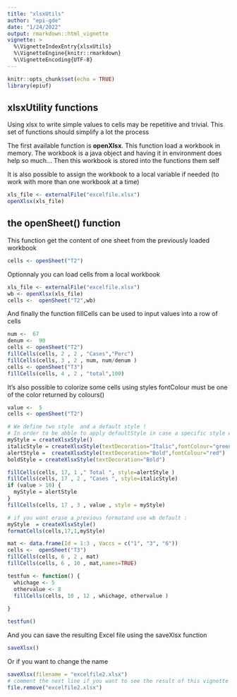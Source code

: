 ```yaml
---
title: "xlsxUtils"
author: "epi-gde"
date: "1/24/2022"
output: rmarkdown::html_vignette
vignette: >
  %\VignetteIndexEntry{xlsxUtils}
  %\VignetteEngine{knitr::rmarkdown}
  %\VignetteEncoding{UTF-8}
---
```



```r
knitr::opts_chunk$set(echo = TRUE)
library(epiuf)

```

## xlsxUtility functions

Using xlsx to write simple values to cells may be repetitive and trivial. This set of functions should simplify a lot the process

The first available function is **openXlsx**. This function load a workbook in memory. The workbook is a java object and having it in environment does help so much... Then this workbook is stored into the functions them self

It is also possible to assign the workbook to a local variable if needed (to work with more than one workbook at a time)

```r
xls_file <- externalFile("excelfile.xlsx")
openXlsx(xls_file)

```

## the openSheet() function

This function get the content of one sheet from the previously loaded workbook

```r

cells <- openSheet("T2")
```

Optionnaly you can load cells from a local workbook

```r
xls_file <- externalFile("excelfile.xlsx")
wb <- openXlsx(xls_file)
cells <-  openSheet("T2",wb)

```

And finally the function fillCells can be used to input values into a row of cells

```r
num <-  67
denum <-  90 
cells <- openSheet("T2")
fillCells(cells, 2 , 2 , "Cases","Perc")
fillCells(cells, 3 , 2 , num, num/denum )
cells <- openSheet("T3")
fillCells(cells, 4 , 2 , "total",100)


```

It's also possible to colorize some cells using styles 
fontColour must be one of the color returned by colours()


```r
value <-  5
cells <- openSheet("T2")

# We define two style  and a default style ! 
# In order to be abble to apply defaultStyle in case a specific style was applied before
myStyle = createXlsxStyle()
italicStyle = createXlsxStyle(textDecoration="Italic",fontColour="green")
alertStyle =  createXlsxStyle(textDecoration="Bold",fontColour="red")
boldStyle = createXlsxStyle(textDecoration="Bold")

fillCells(cells, 17, 1 ," Total ", style=alertStyle )
fillCells(cells, 17 , 2 , "Cases ", style=italicStyle)
if (value > 10) {
  myStyle = alertStyle
} 
fillCells(cells, 17 , 3 , value , style = myStyle)

# if you want erase a previous formatand use wb default : 
myStyle  = createXlsxStyle()
formatCells(cells,17,1,myStyle)

```




```r
mat <- data.frame(Id = 1:3 , Vaccs = c("1", "3", "6"))
cells <-  openSheet("T3")
fillCells(cells, 6 , 2 , mat) 
fillCells(cells, 6 , 10 , mat,names=TRUE)
```


```r
testfun <- function() {
  whichage <- 5
  othervalue <- 8
  fillCells(cells, 10 , 12 , whichage, othervalue )
  
}

testfun()


```


And you can save the resulting Excel file using the saveXlsx function

```r
saveXlsx()

```

Or if you want to change the name 

```r

saveXlsx(filename = "excelfile2.xlsx")
# comment the next line if you want to see the result of this vignette
file.remove("excelfile2.xlsx")

```



